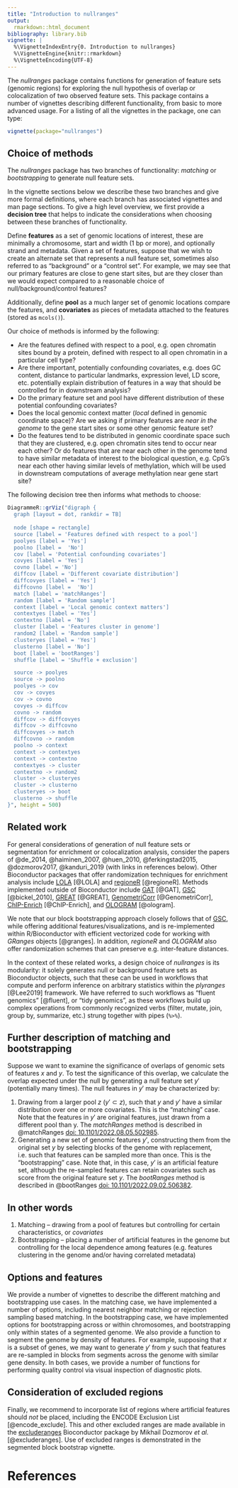 ```yaml
---
title: "Introduction to nullranges"
output:
  rmarkdown::html_document
bibliography: library.bib
vignette: |
  %\VignetteIndexEntry{0. Introduction to nullranges}
  %\VignetteEngine{knitr::rmarkdown}
  %\VignetteEncoding{UTF-8}
---
```


The *nullranges* package contains functions for generation of feature
sets (genomic regions) for exploring the null hypothesis of overlap or 
colocalization of two observed feature sets. This package contains a
number of vignettes describing different functionality, from basic to
more advanced usage.
For a listing of all the vignettes in the package, one can type:

```r
vignette(package="nullranges")
```

## Choice of methods

The *nullranges* package has two branches of functionality: *matching*
or *bootstrapping* to generate null feature sets. 

In the vignette sections below we describe these two branches and give
more formal definitions, where each branch has associated vignettes
and man page sections.
To give a high level overview, we first provide a **decision tree**
that helps to indicate the considerations when choosing between these
branches of functionality.

Define **features** as a set of genomic locations of interest, these
are minimally a chromosome, start and width (1 bp or more), and
optionally strand and metadata.
Given a set of features, suppose that we wish to create an alternate
set that represents a null feature set, sometimes also referred to as
"background" or a "control set". For example, we may see that our
primary features are close to gene start sites, but are they closer
than we would expect compared to a reasonable choice of
null/background/control features?

Additionally, define **pool** as a much larger set of genomic
locations compare the features, and **covariates** as pieces of
metadata attached to the features (stored as `mcols()`).

Our choice of methods is informed by the following:

* Are the features defined with respect to a pool, e.g. open chromatin
  sites bound by a protein, defined with respect to all open
  chromatin in a particular cell type?
* Are there important, potentially confounding covariates, e.g. does
  GC content, distance to particular landmarks, expression level, LD
  score, etc. potentially explain distribution of features in a way
  that should be controlled for in downstream analysis?
* Do the primary feature set and pool have different distribution of
  these potential confounding covariates?
* Does the local genomic context matter (*local* defined in genomic
  coordinate space)? Are we asking if primary features are 
  *near in the genome* to the gene start sites or some other genomic
  feature set?
* Do the features tend to be distributed in genomic coordinate space
  such that they are clustered, e.g. open chromatin sites tend to
  occur near each other?  Or do features that are near each other in
  the genome tend to have similar metadata of interest to the
  biological question, e.g. CpG's near each other having similar
  levels of methylation, which will be used in downstream computations
  of average methylation near gene start site?

The following decision tree then informs what methods to choose:

```r
DiagrammeR::grViz("digraph {
  graph [layout = dot, rankdir = TB]
  
  node [shape = rectangle]        
  source [label = 'Features defined with respect to a pool']
  poolyes [label = 'Yes']
  poolno [label =  'No']
  cov [label = 'Potential confounding covariates']
  covyes [label = 'Yes']
  covno [label = 'No']
  diffcov [label = 'Different covariate distribution']
  diffcovyes [label = 'Yes']
  diffcovno [label =  'No']
  match [label = 'matchRanges']
  random [label = 'Random sample']
  context [label = 'Local genomic context matters']
  contextyes [label = 'Yes']
  contextno [label = 'No']
  cluster [label = 'Features cluster in genome']
  random2 [label = 'Random sample']
  clusteryes [label = 'Yes']
  clusterno [label = 'No']
  boot [label = 'bootRanges']
  shuffle [label = 'Shuffle + exclusion']

  source -> poolyes
  source -> poolno
  poolyes -> cov
  cov -> covyes
  cov -> covno
  covyes -> diffcov
  covno -> random
  diffcov -> diffcovyes
  diffcov -> diffcovno
  diffcovyes -> match
  diffcovno -> random
  poolno -> context
  context -> contextyes
  context -> contextno
  contextyes -> cluster
  contextno -> random2
  cluster -> clusteryes
  cluster -> clusterno
  clusteryes -> boot
  clusterno -> shuffle
}", height = 500)

```

## Related work

For general considerations of generation of null feature sets or
segmentation for enrichment or colocalization analysis, consider the
papers of
@de_2014,
@haiminen_2007,
@huen_2010,
@ferkingstad2015,
@dozmorov2017,
@kanduri_2019 
(with links in references below).
Other Bioconductor packages that offer randomization techniques for 
enrichment analysis include 
[LOLA](https://bioconductor.org/packages/LOLA) [@LOLA] and 
[regioneR](https://bioconductor.org/packages/regioneR) [@regioneR]. 
Methods implemented outside of Bioconductor include
[GAT](https://github.com/AndreasHeger/gat) [@GAT],
[GSC](https://github.com/ParkerLab/encodegsc) [@bickel_2010],
[GREAT](http://bejerano.stanford.edu/great/public/html/) [@GREAT],
[GenometriCorr](https://github.com/favorov/GenometriCorr) [@GenometriCorr],
[ChIP-Enrich](http://chip-enrich.med.umich.edu/) [@ChIP-Enrich],
and [OLOGRAM](https://dputhier.github.io/pygtftk/ologram.html) [@ologram].

We note that our block bootstrapping approach closely follows that of 
[GSC](https://github.com/ParkerLab/encodegsc), while offering
additional features/visualizations, and is re-implemented within
R/Bioconductor with efficient vectorized code for working with
*GRanges* objects [@granges]. In addition, *regioneR* and *OLOGRAM*
also offer randomization schemes that can preserve e.g. inter-feature
distances.

In the context of these related works, a design choice of *nullranges*
is its modularity: it solely generates null or background feature sets
as Bioconductor objects, such that these can be used in workflows that
compute and perform inference on arbitrary statistics within the
*plyranges* [@Lee2019] framework. We have referred to such workflows
as "fluent genomics" [@fluent], or "tidy genomics", as these workflows
build up complex operations from commonly recognized verbs (filter,
mutate, join, group by, summarize, etc.) strung together with pipes
(`%>%`).

## Further description of matching and bootstrapping

Suppose we want to examine the significance of overlaps
of genomic sets of features $x$ and $y$. To test the significance of
this overlap, we calculate the overlap expected under the null by
generating a null feature set $y'$ (potentially many times). The null
features in $y'$ may be characterized by:

1. Drawing from a larger pool $z$ ($y' \subset z$), such that $y$ and
   $y'$ have a similar distribution over one or more covariates. This
   is the "matching" case. Note that the features in $y'$ are original
   features, just drawn from a different pool than y. The
   *matchRanges* method is described in @matchRanges
   [doi: 10.1101/2022.08.05.502985](https://doi.org/10.1101/2022.08.05.502985).
2. Generating a new set of genomic features $y'$, constructing them
   from the original set $y$ by selecting blocks of the genome with
   replacement, i.e. such that features can be sampled more than once.
   This is the "bootstrapping" case. Note that, in this case, $y'$ is an
   artificial feature set, although the re-sampled features can retain
   covariates such as score from the original feature set $y$.
   The *bootRanges* method is described in @bootRanges
   [doi: 10.1101/2022.09.02.506382](https://doi.org/10.1101/2022.09.02.506382).

## In other words

1. Matching -- drawing from a pool of features but controlling for 
   certain characteristics, or *covariates*
2. Bootstrapping -- placing a number of artificial features in the 
   genome but controlling for the local dependence among features
   (e.g. features clustering in the genome and/or having correlated
   metadata)

## Options and features

We provide a number of vignettes to describe the different matching
and bootstrapping use cases. In the matching case, we have implemented
a number of options, including nearest neighbor matching or
rejection sampling based matching. In the bootstrapping case, we have
implemented options for bootstrapping across or within chromosomes, and
bootstrapping only within states of a segmented genome. We also
provide a function to segment the genome by density of features. For
example, supposing that $x$ is a subset of genes, we may want to
generate $y'$ from $y$ such that features are re-sampled in blocks
from segments across the genome with similar gene density.
In both cases, we provide a number of functions for performing quality
control via visual inspection of diagnostic plots.

## Consideration of excluded regions

Finally, we recommend to incorporate list of regions where artificial
features should *not* be placed, including the ENCODE Exclusion List
[@encode_exclude]. This and other excluded ranges are made available
in the [excluderanges](https://dozmorovlab.github.io/excluderanges/)
Bioconductor package by Mikhail Dozmorov *et al.* [@excluderanges].
Use of excluded ranges is demonstrated in the segmented block bootstrap
vignette.

# References
